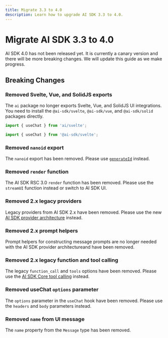 ```yaml
---
title: Migrate 3.3 to 4.0
description: Learn how to upgrade AI SDK 3.3 to 4.0.
---
```


# Migrate AI SDK 3.3 to 4.0

<Note type="warning">
  AI SDK 4.0 has not been released yet. It is currently a canary version and
  there will be more breaking changes. We will update this guide as we make
  progress.
</Note>

## Breaking Changes

### Removed Svelte, Vue, and SolidJS exports

The `ai` package no longer exports Svelte, Vue, and SolidJS UI integrations.
You need to install the `@ai-sdk/svelte`, `@ai-sdk/vue`, and `@ai-sdk/solid` packages directly.

```ts filename="AI SDK 3.3"
import { useChat } from 'ai/svelte';
```

```ts filename="AI SDK 4.0"
import { useChat } from '@ai-sdk/svelte';
```

### Removed `nanoid` export

The `nanoid` export has been removed. Please use [`generateId`](/docs/reference/stream-helpers/generate-id) instead.

### Removed `render` function

The AI SDK RSC 3.0 `render` function has been removed.
Please use the `streamUI` function instead or switch to AI SDK UI.

### Removed 2.x legacy providers

Legacy providers from AI SDK 2.x have been removed. Please use the new [AI SDK provider architecture](/docs/foundations/providers-and-models) instead.

### Removed 2.x prompt helpers

Prompt helpers for constructing message prompts are no longer needed with the AI SDK provider architectureand have been removed.

### Removed 2.x legacy function and tool calling

The legacy `function_call` and `tools` options have been removed.
Please use the [AI SDK Core tool calling](/docs/ai-sdk-core/tools-and-tool-calling) instead.

### Removed useChat `options` parameter

The `options` parameter in the `useChat` hook have been removed.
Please use the `headers` and `body` parameters instead.

### Removed `name` from UI message

The `name` property from the `Message` type has been removed.
